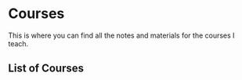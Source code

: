 
# Courses

This is where you can find all the notes and materials for the courses I teach.

## List of Courses

<Cards>
  <Card title="Todo App with React" href="/todo-app" />
</Cards>
